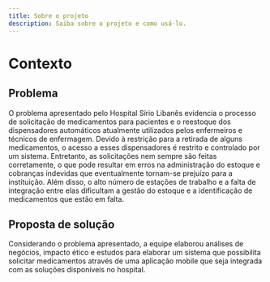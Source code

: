 ```yaml
---
title: Sobre o projeto
description: Saiba sobre o projeto e como usá-lo.
---
```


# Contexto

## Problema
O problema apresentado pelo Hospital Sírio Libanês evidencia o processo de solicitação de medicamentos para pacientes e o reestoque dos dispensadores automáticos atualmente utilizados pelos enfermeiros e técnicos de enfermagem. Devido à restrição para a retirada de alguns medicamentos, o acesso a esses dispensadores é restrito e controlado por um sistema. Entretanto, as solicitações nem sempre são feitas corretamente, o que pode resultar em erros na administração do estoque e cobranças indevidas que eventualmente tornam-se prejuízo para a instituição. Além disso, o alto número de estações de trabalho e a falta de integração entre elas dificultam a gestão do estoque e a identificação de medicamentos que estão em falta.

## Proposta de solução
Considerando o problema apresentado, a equipe elaborou análises de negócios, impacto ético e estudos para elaborar um sistema que possibilita solicitar medicamentos através de uma aplicação mobile que seja integrada com as soluções disponíveis no hospital.  